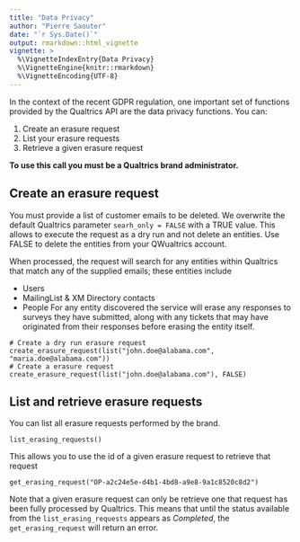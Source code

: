 ```yaml
---
title: "Data Privacy"
author: "Pierre Saouter"
date: "`r Sys.Date()`"
output: rmarkdown::html_vignette
vignette: >
  %\VignetteIndexEntry{Data Privacy}
  %\VignetteEngine{knitr::rmarkdown}
  %\VignetteEncoding{UTF-8}
---
```


In the context of the recent GDPR regulation, one important set of functions provided by the 
Qualtrics API are the data privacy functions. You can:

1. Create an erasure request
2. List your erasure requests
3. Retrieve a given erasure request

**To use this call you must be a Qualtrics brand administrator.**

## Create an erasure request

You must provide a list of customer emails to be deleted. We overwrite the default Qualtrics parameter
`searh_only = FALSE` with a TRUE value. This allows to execute the request as a dry run and not delete an
entities. Use FALSE to delete the entities from your QWualtrics account.

When processed, the request will search for any entities within Qualtrics that match 
any of the supplied emails; these entities include 

- Users 
- MailingList & XM Directory contacts 
- People 
For any entity discovered the service will erase any responses to surveys they have submitted, along with any tickets that may have
originated from their responses before erasing the entity itself.

```
# Create a dry run erasure request
create_erasure_request(list("john.doe@alabama.com", "maria.doe@alabama.com"))
# Create a erasure request
create_erasure_request(list("john.doe@alabama.com"), FALSE)
```

## List and retrieve erasure requests

You can list all erasure requests performed by the brand.

```
list_erasing_requests()
```

This allows you to use the id of a given erasure request to retrieve that request

```
get_erasing_request("OP-a2c24e5e-d4b1-4bd8-a9e8-9a1c8520c8d2")
```

Note that a given erasure request can only be retrieve one that request has been 
fully processed by Qualtrics. This means that until the status available from the
`list_erasing_requests` appears as *Completed*, the `get_erasing_request`
will return an error.
